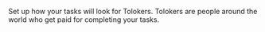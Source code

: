 Set up how your tasks will look for Tolokers. Tolokers are people around the world who get paid for completing your tasks.